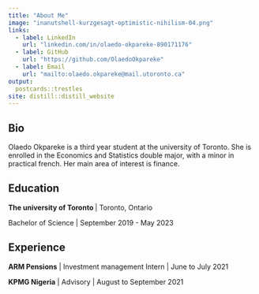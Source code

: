 ```yaml
---
title: "About Me"
image: "inanutshell-kurzgesagt-optimistic-nihilism-04.png"
links:
  - label: LinkedIn
    url: "linkedin.com/in/olaedo-okpareke-890171176"
  - label: GitHub
    url: "https://github.com/OlaedoOkpareke"
  - label: Email
    url: "mailto:olaedo.okpareke@mail.utoronto.ca"
output:
  postcards::trestles
site: distill::distill_website  
---
```

 
## Bio
Olaedo Okpareke is a third year student at the university of Toronto. She is enrolled in the Economics and Statistics double major, with a minor in practical french. Her main area of interest is finance. 

## Education

**The university of Toronto ** | Toronto, Ontario

Bachelor of Science | September 2019 - May 2023


## Experience

**ARM Pensions** | Investment management Intern | June to July 2021

**KPMG Nigeria** | Advisory | August to September 2021
